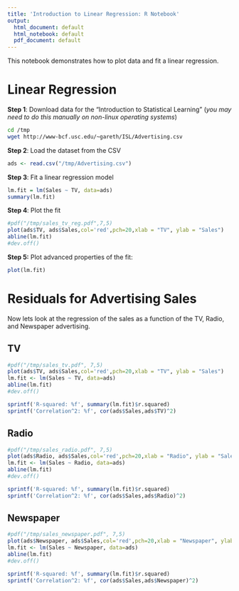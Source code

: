 ```yaml
---
title: 'Introduction to Linear Regression: R Notebook'
output:
  html_document: default
  html_notebook: default
  pdf_document: default
---
```


This notebook demonstrates how to plot data and fit a linear regression.

# Linear Regression

**Step 1**: Download data for the "Introduction to Statistical Learning" (*you may need to do this manually on non-linux operating systems*)
```bash
cd /tmp
wget http://www-bcf.usc.edu/~gareth/ISL/Advertising.csv
```

**Step 2**: Load the dataset from the CSV
```r
ads <- read.csv("/tmp/Advertising.csv")
```


**Step 3**: Fit a linear regression model
```r
lm.fit = lm(Sales ~ TV, data=ads)
summary(lm.fit)
```


**Step 4**: Plot the fit
```r
#pdf("/tmp/sales_tv_reg.pdf",7,5)
plot(ads$TV, ads$Sales,col='red',pch=20,xlab = "TV", ylab = "Sales")
abline(lm.fit)
#dev.off()
```

**Step 5:** Plot advanced properties of the fit:
```r
plot(lm.fit)
```

# Residuals for Advertising Sales

Now lets look at the regression of the sales as a function of the TV, Radio, and Newspaper advertising.

## TV

```r
#pdf("/tmp/sales_tv.pdf", 7,5)
plot(ads$TV, ads$Sales,col='red',pch=20,xlab = "TV", ylab = "Sales")
lm.fit <- lm(Sales ~ TV, data=ads)
abline(lm.fit)
#dev.off()
```

```r
sprintf('R-squared: %f', summary(lm.fit)$r.squared)
sprintf('Correlation^2: %f', cor(ads$Sales,ads$TV)^2)
```

## Radio

```r
#pdf("/tmp/sales_radio.pdf", 7,5)
plot(ads$Radio, ads$Sales,col='red',pch=20,xlab = "Radio", ylab = "Sales")
lm.fit <- lm(Sales ~ Radio, data=ads)
abline(lm.fit)
#dev.off()
```

```r
sprintf('R-squared: %f', summary(lm.fit)$r.squared)
sprintf('Correlation^2: %f', cor(ads$Sales,ads$Radio)^2)
```

## Newspaper

```r
#pdf("/tmp/sales_newspaper.pdf", 7,5)
plot(ads$Newspaper, ads$Sales,col='red',pch=20,xlab = "Newspaper", ylab = "Sales")
lm.fit <- lm(Sales ~ Newspaper, data=ads)
abline(lm.fit)
#dev.off()
```

```r
sprintf('R-squared: %f', summary(lm.fit)$r.squared)
sprintf('Correlation^2: %f', cor(ads$Sales,ads$Newspaper)^2)
```